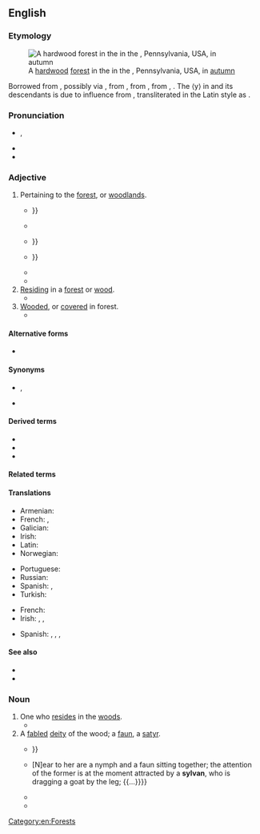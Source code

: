 ==English==
{{was wotd|2018|March|21}}

===Etymology===
[[File:3 Ponds Trail (8) (15614614146).jpg|thumb|A [[hardwood]] [[forest]] in the {{w|Lehigh Gap}} in the {{w|Appalachian Mountains}}, Pennsylvania, USA, in [[autumn]]]]

Borrowed from {{bor|en|ML.|sylvanus}}, possibly via {{bor|en|frm|sylvain}}, from {{der|en|la|Silvānus||Roman god of the woods}}, from {{m|la|silva||forest}}, from {{der|en|ine-pro|*sel-}}, {{m|ine-pro|*swel-||beam, board, frame, threshold}}. The ⟨y⟩ in {{m|la|sylvanus}} and its descendants is due to influence from {{der|en|grc|ῡ̔́λη||wood, matter}}, transliterated in the Latin style as {{m|la|hyle}}.

===Pronunciation===
* {{a|RP|GA}} {{enPR|sĭl'vən}}, {{IPA|en|/ˈsɪlvən/}}
* {{audio|en|en-us-sylvan.ogg|Audio (GA)}}
* {{hyphenation|en|syl|van}}

===Adjective===
{{en-adj}}

# Pertaining to the [[forest]], or [[woodland]]s.
#* {{RQ:Dryden Virgil|chapter=The First Book of the Æneis|page=208|lines=231–234|format=full|passage=Broke by the jutting Land, on either ſide: / In double Streams the briny Waters glide. / Betwixt two rows of Rocks, a '''Sylvan''' Scene / Appears above, and Groves for ever green: {{...}}}}
#* {{RQ:Scott Woodstock|volume=I|chapter=III|pages=87–88|pageref=88|passage=A little cabinet stood beside, with some of its shuttles and drawers open, displaying hawks-bells, dog-whistles, instruments for trimming a falcon's feathers, bridle-bits of various constructions, and other trifles connected with '''sylvan''' sport.}}
#* {{quote-book|en|author=Thomas De Quincey|authorlink=Thomas De Quincey|chapter=Shakspeare<!--Not a misspelling.-->|title=Biographical Essays|location=Boston, Mass.|publisher=[[w:Ticknor and Fields|Ticknor, Reed, and Fields]]|year=1850|page=4|pageurl=https://books.google.com/books?id=fT597U0Qy4cC&pg=PA4|oclc=2720740|passage=[T]he traditional memory of a rural and a '''sylvan''' region, such as Warwickshire at that time was, is usually exact as well as tenacious; and, with respect to [[w:William Shakespeare|[William] Shakespeare]] in particular, we may presume it to have been full and circumstantial through the generation succeeding to his own, not only from the curiosity, and perhaps something of a scandalous interest, which would pursue the motions of one living so large a part of his life at a distance from his wife, but also from the final reverence and honor which would settle upon the memory of a poet so preëminently successful; {{...}}}}
#* {{quote-journal|en|author=[Benson John Lossing]|authorlink=Benson John Lossing|title=Sketches on the Upper Mississippi|magazine=[[w:Harper's Magazine|Harper’s New Monthly Magazine]]|location=New York, N.Y.|publisher=[[w:Harper (publisher)|Harper & Brothers]], publishers, 329 & 331 [[w:Pearl Street (Manhattan)|Pearl Street]], {{w|Franklin Square}}|month=July|year=1853|volume=VII|number=XXXVIII|page=182|pageurl=https://books.google.com/books?id=hIgCAAAAIAAJ&pg=PA182|column=2|oclc=924884025|passage=We were now within the boundaries of Minnesota, and this prairie was yet the habitation of Wapasha (Red Leaf) and his Sioux band. I never beheld a more charming '''silvan''' picture than this prairie presented; {{...}}}}
#* {{quote-book|en|author=Francis George Heath|chapter=Sylvan Nomenclature|title=Sylvan Winter|location=London|publisher=[[w:Routledge|Kegan Paul Trench, & Co.]], 1, {{w|Paternoster Square}}|year=1886|page=320|pageurl=https://archive.org/stream/sylvanwinter00heatiala#page/320/mode/1up|oclc=31150023|passage=The particular trees may have been cut down long ago and forgotten; but the name survives to perpetuate its '''sylvan''' history. There may be no more a wood of Limes at Lyndhurst, there may be no Oaks at Oakville, Elms at Elmley, or Ashes at Ashton; but still the names will always suggest—at least—a probability of '''sylvan''' origin.}}
#* {{quote-book|en|author=Jeffrey K. Wilson|chapter=Introduction|title=The German Forest: Nature, Identity, and the Contestation of a National Symbol, 1871–1914|series=German and European Studies|location=Toronto, Ont.|publisher={{w|University of Toronto Press}}|year=2002|page=1|isbn=978-1-4426-4099-3|location2=Toronto, Ont.|publisher2=University of Toronto Press|year2=2012|page2=3|pageurl2=https://books.google.com/books?id=xztOPGYp9BcC&pg=PA3|isbn2=978-1-4426-4099-3|passage=Over the course of the nineteenth century, an entity known as the 'German forest' arose out of Central Europe's '''sylvan''' diversity.}}
# [[reside#Verb|Residing]] in a [[forest]] or [[wood]].
#* {{quote-book|en|author=Cálidás [''i.e.'', {{w|Kālidāsa}}]|author2=&#91;[[w:William Jones (philologist)|William Jones]], transl.&#93;|title=Sacontalá; or, The Fatal Ring: An Indian Drama. By Cálidás. Translated from the Original Sanscrit and Prácrit|location=London|publisher=Printed for Edwards, [[w:Pall Mall, London|Pall Mall]]; by J. Cooper, No. 31, {{w|Bow Street}}, {{w|Covent Garden}}, with his new-invented ink|year=1790|section=Act IV|page=46|pageurl=https://books.google.com/books?id=01hpcXnyiIQC&pg=PA46|oclc=560416527|passage=Now, my [[w:Shakuntala|Sacontalá]], you are becomingly decorated: put on this lower veſt, the gift of '''ſylvan''' goddeſſes.}}
# [[wooded#Adjective|Wooded]], or [[cover#Verb|covered]] in forest.
#* {{quote-book|en|author=Pat[ricia J.] Dillon|author2=Lynne [Smith] Diebel|chapter=Enter, Northwoods: Rhinelander Area|title=Green Travel Guide to Northern Wisconsin: Environmentally and Socially Responsible Travel|location=Madison, Wis.|publisher={{w|University of Wisconsin Press}}|year=2011|page=134|pageurl=https://books.google.com/books?id=Rp8IrW_11BMC&pg=PA134|isbn=978-0-299-28414-5|passage=''Nicolet Area Technical College'', a Rhinelander green centerpiece, gets high marks not just for its management of more than two hundred acres of '''sylvan''' land and its thousand feet of frontage along the pristine shores of Lake Julia, but for being Wisconsin's college campus leader in renewable energy use.}}

====Alternative forms====
* {{l|en|silvan}}

====Synonyms====
* {{sense|of or like a forest}} {{l|en|forestlike}}, {{l|en|foresty}}
* {{sense|of or like a grove}} {{l|en|grovy}}

====Derived terms====
* {{l|en|anthrosylvan}}
* {{l|en|sylvanite}}
* {{l|en|sylvanshine}}

====Related terms====
{{rel2|en
|Pennsylvania
|savage
|Silvanus
|silvicolous
|silviculture
|sylph
|sylva
|silva
|sylvatic
|Sylvester
|Transylvania}}

====Translations====
{{trans-top|pertaining to the forest, or woodlands}}
* Armenian: {{t+|hy|անտառային}}
* French: {{t+|fr|sylvain}}, {{t+|fr|sylvestre|m|f}}
* Galician: {{t|gl|silvestre|m|f}}
* Irish: {{t|ga|coillteach}}
* Latin: {{t|la|nemorālis|m|f}}
* Norwegian: {{t|no|skogkledt|m}}
{{trans-mid}}
* Portuguese: {{t+|pt|silvestre}}
* Russian: {{t+|ru|лесно́й|m}}
* Spanish: {{t+|es|selvático}}, {{t|es|nemoroso}}
* Turkish: {{t+|tr|ormanlık}}
{{trans-bottom}}

{{trans-top|residing in a forest or wood}}
{{trans-mid}}
{{trans-bottom}}

{{trans-top|wooded}}
* French: {{t+|fr|sylvestre|m|f}}
* Irish: {{t|ga|coillteach}}, {{t|ga|crannach}}, {{t|ga|crannmhar}}
{{trans-mid}}
* Spanish: {{t|es|silvano}}, {{t+|es|silvestre}}, {{t+|es|selvático}}, {{t|es|silvático}}
{{trans-bottom}}

====See also====
* {{l|en|arboreal}}<!-- close but distinct: “of trees”, not “of forest” -->
* {{l|en|nemorous}}

===Noun===
{{en-noun}}

# One who [[reside]]s in the [[woods]].
#* {{quote-book|en|author=[Horace Smith]|authorlink=Horace Smith (poet)|chapter=III|title=Brambletye House; or, Cavaliers and Roundheads. A Novel. [...] In Three Volumes|volume=II|location=Boston, Mass.|publisher=Wells and Lilly—[[w:State Street (Boston)|State Street]]|year=1826|pages=80–81|pageurl=https://books.google.com/books?id=OoonAAAAMAAJ&pg=PA81|oclc=5824610|passage=[H]e hurried to a masquerade-warehouse in Westminster, where he selected the garb of a '''sylvan''', or a man of the woods, together with a guitar, which he entrusted to a porter, bidding him accompany then to St. James's Park. / "But what connexion is there between a '''sylvan''' and a French song accompanied by the guitar?" asked Jocelyn, as they paced rapidly along. / "None whatever," replied his companion, "and, therefore, the better for our purpose. The King has long lost taste for that which is appropriate: to be pleased he must be surprised, and this can only be effected by some absurdity; the more preposterous the more likely to succeed."}}
# A [[fabled]] [[deity]] of the wood; a [[faun]], a [[satyr]].
#* {{RQ:Augustine City of God|chapter=Whether It be Credible that the Angels being of an Incorporeall Nature, should Lust after the Women of the Earth, and Marrying Them, Beget Gyants of Them. Chap. 23.|book=XV|page=561|passage=And ſeeing it is ſo generall a report, and ſo many [[aver|auerre]] it eyther from their owne triall or from others, that are of indubitable honeſtie and credite, that the '''Syluanes''' and Fawnes, commonly called ''Incubi'', haue often iniured women, deſiring and acting carnally with them: {{...}}}}
#* {{quote-book|en|author=John Smith|authorlink=John Smith (art historian)|chapter=The Works of [[w:Nicolas Poussin|Nicholas Poussin]]|title=A Catalogue Raisonné of the Works of the Most Eminent Dutch, Flemish, and French Painters; in which is Included a Short Biographical Notice of the Artists, with a Copious Discussion of Their Principal Pictures; a Statement of the Prices at which such Pictures have been Sold at Public Sales on the Continent and in England; a Reference to the Galleries and Private Collections, in which a Large Portion are at Present; and the Names of the Artists by whom They have been Engraved: To which is Added, a Brief Notice of the Scholars & Imitators of the Great Masters of the above Schools|volume_plain=8th part|location=London|publisher=Published by Smith & Son, 137, [[w:Bond Street|New Bond Street]]|year=1837|page=113|pageurl=https://books.google.com/books?id=nyUUAAAAYAAJ&pg=PA113|oclc=719391864|passage=214. A Revel and Sacrifice to Pan. The frequent repetition of these subjects shows how deeply the artist's mind was imbued with the love of sylvan rites and ceremonies, characteristic of the fabled golden age, when "In wanton dance they praise the bounteous Pan." {{...}} [N]ear to her are a nymph and a faun sitting together; the attention of the former is at the moment attracted by a '''sylvan''', who is dragging a goat by the leg; {{...}}}}
#* {{quote-book|en|author=Alexander Pope|authorlink=Alexander Pope|chapter=Vertuminus and Pomona. From the Fourteenth Book of {{w|Ovid}}’s {{w|Metamorphoses}}.|title=The Poetical Works of Alexander Pope|edition=new|location=London|publisher=[[w:Henry George Bohn|H[enry] G[eorge] Bohn]], York Street, {{w|Covent Garden}}|year=1847|pages=277–278|pageurl=https://books.google.com/books?id=LSs-AAAAYAAJ&pg=PA277|lines=19–26|oclc=<!--Not found-->|passage=Her private orchards, walled on every side, / To lawless '''sylvans''' all access denied. / How oft the satyrs and the wanton fawns, / Who haunt the forests, or frequent the lawns, / The god whose ensign scares the birds of prey, / And old Silenus, youthful in decay, / Employed their wiles and unavailing care / To pass the fences, and surprise the fair!}}
#* {{quote-book|en|author=Jane Krier|title=The English Masque: Vanished Court Drama|series=unpublished M.A. dissertation|location=Madison, Wis.|publisher={{w|University of Wisconsin}}|year=1976|page=64|oclc=608924810|passage=The '''sylvans''' who guarded the palace were bearded buffoons, lazy and stupid but fierce. Without the help of the {{w|Silenus}}, prefect of the satyrs, the cocky satyrs may have fought with the '''sylvans'''.}}

[[Category:en:Forests]]